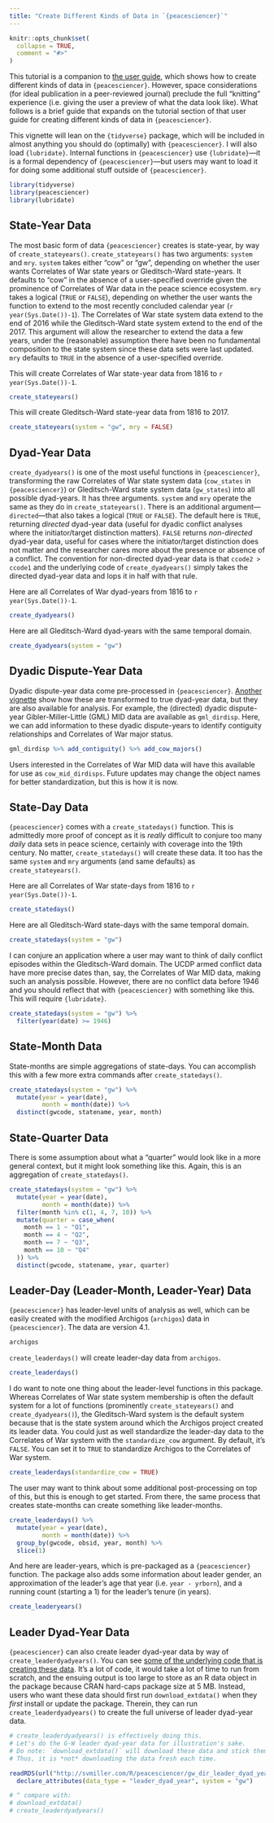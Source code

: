 ```yaml
---
title: "Create Different Kinds of Data in `{peacesciencer}`"
---
```


```r
knitr::opts_chunk$set(
  collapse = TRUE,
  comment = "#>"
)
```

This tutorial is a companion to [the user guide](https://github.com/svmiller/peacesciencer/blob/master/user-guide/doc/ms.pdf), which shows how to create different kinds of data in `{peacesciencer}`. However, space considerations (for ideal publication in a peer-reviewed journal) preclude the full "knitting" experience (i.e. giving the user a preview of what the data look like). What follows is a brief guide that expands on the tutorial section of that user guide for creating different kinds of data in `{peacesciencer}`.

This vignette will lean on the `{tidyverse}` package, which will be included in almost anything you should do (optimally) with `{peacesciencer}`. I will also load `{lubridate}`. Internal functions in `{peacesciencer}` use `{lubridate}`---it is a formal dependency of `{peacesciencer}`---but users may want to load it for doing some additional stuff outside of `{peacesciencer}`.

```r
library(tidyverse)
library(peacesciencer)
library(lubridate)
```

## State-Year Data

The most basic form of data `{peacesciencer}` creates is state-year, by way of `create_stateyears()`. `create_stateyears()` has two arguments: `system` and `mry`. `system` takes either "cow" or "gw", depending on whether the user wants Correlates of War state years or Gleditsch-Ward state-years. It defaults to "cow" in the absence of a user-specified override given the prominence of Correlates of War data in the peace science ecosystem. `mry` takes a logical (`TRUE` or `FALSE`), depending on whether the user wants the function to extend to the most recently concluded calendar year (`r year(Sys.Date())-1`). The Correlates of War state system data extend to the end of 2016 while the Gleditsch-Ward state system extend to the end of the 2017. This argument will allow the researcher to extend the data a few years, under the (reasonable) assumption there have been no fundamental composition to the state system since these data sets were last updated. `mry` defaults to `TRUE` in the absence of a user-specified override.

This will create Correlates of War state-year data from 1816 to `r year(Sys.Date())-1`.

```r
create_stateyears()
```

This will create Gleditsch-Ward state-year data from 1816 to 2017.

```r
create_stateyears(system = "gw", mry = FALSE)
```

## Dyad-Year Data

`create_dyadyears()` is one of the most useful functions in `{peacesciencer}`, transforming the raw Correlates of War state system data (`cow_states` in `{peacesciencer}`) or Gleditsch-Ward state system data (`gw_states`) into all possible dyad-years. It has three arguments. `system` and `mry` operate the same as they do in `create_stateyears()`. There is an additional argument---`directed`---that also takes a logical (`TRUE` or `FALSE`). The default here is `TRUE`, returning *directed* dyad-year data (useful for dyadic conflict analyses where the initiator/target distinction matters). `FALSE` returns *non-directed* dyad-year data, useful for cases where the initiator/target distinction does not matter and the researcher cares more about the presence or absence of a conflict. The convention for non-directed dyad-year data is that `ccode2 > ccode1` and the underlying code of `create_dyadyears()` simply takes the directed dyad-year data and lops it in half with that rule.

Here are all Correlates of War dyad-years from 1816 to `r year(Sys.Date())-1`.

```r
create_dyadyears()
```

Here are all Gleditsch-Ward dyad-years with the same temporal domain.

```r
create_dyadyears(system = "gw")
```


## Dyadic Dispute-Year Data

Dyadic dispute-year data come pre-processed in `{peacesciencer}`. [Another vignette](http://svmiller.com/peacesciencer/articles/coerce-dispute-year-dyad-year.html) show how these are transformed to true dyad-year data, but they are also available for analysis. For example, the (directed) dyadic dispute-year Gibler-Miller-Little (GML) MID data are available as `gml_dirdisp`. Here, we can add information to these dyadic dispute-years to identify contiguity relationships and Correlates of War major status.

```r
gml_dirdisp %>% add_contiguity() %>% add_cow_majors()
```

Users interested in the Correlates of War MID data will have this available for use as `cow_mid_dirdisps`. Future updates may change the object names for better standardization, but this is how it is now.

## State-Day Data

`{peacesciencer}` comes with a `create_statedays()` function. This is admittedly more proof of concept as it is *really* difficult to conjure too many *daily* data sets in peace science, certainly with coverage into the 19th century. No matter, `create_statedays()` will create these data. It too has the same `system` and `mry` arguments (and same defaults) as `create_stateyears()`.

Here are all Correlates of War state-days from 1816 to `r year(Sys.Date())-1`.

```r
create_statedays()
```

Here are all Gleditsch-Ward state-days with the same temporal domain.

```r
create_statedays(system = "gw")
```

I can conjure an application where a user may want to think of daily conflict episodes within the Gleditsch-Ward domain. The UCDP armed conflict data have more precise dates than, say, the Correlates of War MID data, making such an analysis possible. However, there are no conflict data before 1946 and you should reflect that with `{peacesciencer}` with something like this. This will require `{lubridate}`.

```r
create_statedays(system = "gw") %>%
  filter(year(date) >= 1946)
```

## State-Month Data

State-months are simple aggregations of state-days. You can accomplish this with a few more extra commands after `create_statedays()`.

```r
create_statedays(system = "gw") %>%
  mutate(year = year(date),
         month = month(date)) %>%
  distinct(gwcode, statename, year, month)

```


## State-Quarter Data

There is some assumption about what a "quarter" would look like in a more general context, but it might look something like this. Again, this is an aggregation of `create_statedays()`.

```r
create_statedays(system = "gw") %>%
  mutate(year = year(date),
         month = month(date)) %>%
  filter(month %in% c(1, 4, 7, 10)) %>%
  mutate(quarter = case_when(
    month == 1 ~ "Q1",
    month == 4 ~ "Q2",
    month == 7 ~ "Q3",
    month == 10 ~ "Q4"
  )) %>%
  distinct(gwcode, statename, year, quarter)

```


## Leader-Day (Leader-Month, Leader-Year) Data

`{peacesciencer}` has leader-level units of analysis as well, which can be easily created with the modified Archigos (`archigos`) data in `{peacesciencer}`. The data are version 4.1.

```r
archigos
```

`create_leaderdays()` will create leader-day data from `archigos`.

```r
create_leaderdays()
```

I do want to note one thing about the leader-level functions in this package. Whereas Correlates of War state system membership is often the default system for a lot of functions (prominently `create_stateyears()` and `create_dyadyears()`), the Gleditsch-Ward system is the default system because that is the state system around which the Archigos project created its leader data. You could just as well standardize the leader-day data to the Correlates of War system with the `standardize_cow` argument. By default, it's `FALSE`. You can set it to `TRUE` to standardize Archigos to the Correlates of War system.

```r
create_leaderdays(standardize_cow = TRUE)
```


The user may want to think about some additional post-processing on top of this, but this is enough to get started. From there, the same process that creates state-months can create something like leader-months.

```r
create_leaderdays() %>%
  mutate(year = year(date),
         month = month(date)) %>%
  group_by(gwcode, obsid, year, month) %>%
  slice(1)
```

And here are leader-years, which is pre-packaged as a `{peacesciencer}` function. The package also adds some information about leader gender, an approximation of the leader's age that year (i.e. `year - yrborn`), and a running count (starting a 1) for the leader's tenure (in years).

```r
create_leaderyears()
```

## Leader Dyad-Year Data

`{peacesciencer}` can also create leader dyad-year data by way of `create_leaderdyadyears()`. You can see [some of the underlying code that is creating these data](https://github.com/svmiller/peacesciencer/blob/master/data-raw/cow_dir_leader_dyad_years.R). It's a lot of code, it would take a lot of time to run from scratch, and the ensuing output is too large to store as an R data object in the package because CRAN hard-caps package size at 5 MB. Instead, users who want these data should first run `download_extdata()` when they *first* install or update the package. Therein, they can run `create_leaderdyadyears()` to create the full universe of leader dyad-year data.

```r
# create_leaderdyadyears() is effectively doing this.
# Let's do the G-W leader dyad-year data for illustration's sake.
# Do note: `download_extdata()` will download these data and stick them in the package directory
# Thus, it is *not* downloading the data fresh each time.

readRDS(url("http://svmiller.com/R/peacesciencer/gw_dir_leader_dyad_years.rds")) %>%
  declare_attributes(data_type = "leader_dyad_year", system = "gw")

# ^ compare with:
# download_extdata()
# create_leaderdyadyears()

```
